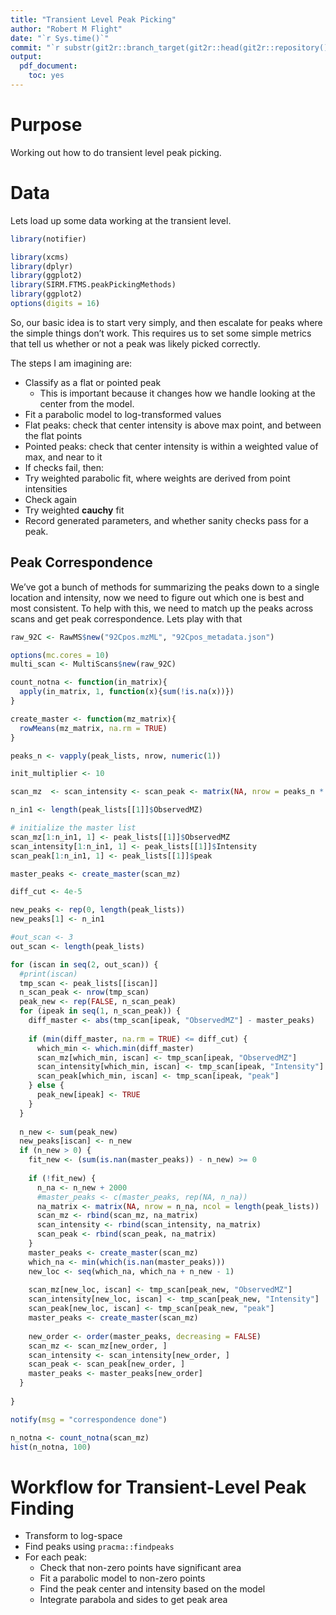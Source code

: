 ```yaml
---
title: "Transient Level Peak Picking"
author: "Robert M Flight"
date: "`r Sys.time()`"
commit: "`r substr(git2r::branch_target(git2r::head(git2r::repository())), 1, 8)`"
output: 
  pdf_document: 
    toc: yes
---
```


# Purpose

Working out how to do transient level peak picking.

# Data

Lets load up some data working at the transient level.

```r
library(notifier)

library(xcms)
library(dplyr)
library(ggplot2)
library(SIRM.FTMS.peakPickingMethods)
library(ggplot2)
options(digits = 16)
```

So, our basic idea is to start very simply, and then escalate for peaks where the
simple things don't work. This requires us to set some simple metrics that tell
us whether or not a peak was likely picked correctly.

The steps I am imagining are:

* Classify as a flat or pointed peak
  * This is important because it changes how we handle looking at the center from
  the model.
* Fit a parabolic model to log-transformed values
* Flat peaks: check that center intensity is above max point, and between the flat points
* Pointed peaks: check that center intensity is within a weighted value of max, and near to it
* If checks fail, then:
* Try weighted parabolic fit, where weights are derived from point intensities
* Check again
* Try weighted **cauchy** fit
* Record generated parameters, and whether sanity checks pass for a peak.

## Peak Correspondence

We've got a bunch of methods for summarizing the peaks down to a single location
and intensity, now we need to figure out which one is best and most consistent.
To help with this, we need to match up the peaks across scans and get peak
correspondence. Lets play with that


```r
raw_92C <- RawMS$new("92Cpos.mzML", "92Cpos_metadata.json")
```


```r
options(mc.cores = 10)
multi_scan <- MultiScans$new(raw_92C)
```


```r
count_notna <- function(in_matrix){
  apply(in_matrix, 1, function(x){sum(!is.na(x))})
}

create_master <- function(mz_matrix){
  rowMeans(mz_matrix, na.rm = TRUE)
}

peaks_n <- vapply(peak_lists, nrow, numeric(1))

init_multiplier <- 10

scan_mz  <- scan_intensity <- scan_peak <- matrix(NA, nrow = peaks_n * init_multiplier, ncol = length(peak_lists))

n_in1 <- length(peak_lists[[1]]$ObservedMZ)

# initialize the master list
scan_mz[1:n_in1, 1] <- peak_lists[[1]]$ObservedMZ
scan_intensity[1:n_in1, 1] <- peak_lists[[1]]$Intensity
scan_peak[1:n_in1, 1] <- peak_lists[[1]]$peak

master_peaks <- create_master(scan_mz)

diff_cut <- 4e-5

new_peaks <- rep(0, length(peak_lists))
new_peaks[1] <- n_in1

#out_scan <- 3
out_scan <- length(peak_lists)

for (iscan in seq(2, out_scan)) {
  #print(iscan)
  tmp_scan <- peak_lists[[iscan]]
  n_scan_peak <- nrow(tmp_scan)
  peak_new <- rep(FALSE, n_scan_peak)
  for (ipeak in seq(1, n_scan_peak)) {
    diff_master <- abs(tmp_scan[ipeak, "ObservedMZ"] - master_peaks)
    
    if (min(diff_master, na.rm = TRUE) <= diff_cut) {
      which_min <- which.min(diff_master)
      scan_mz[which_min, iscan] <- tmp_scan[ipeak, "ObservedMZ"]
      scan_intensity[which_min, iscan] <- tmp_scan[ipeak, "Intensity"]
      scan_peak[which_min, iscan] <- tmp_scan[ipeak, "peak"]
    } else {
      peak_new[ipeak] <- TRUE
    }
  }
  
  n_new <- sum(peak_new)
  new_peaks[iscan] <- n_new
  if (n_new > 0) {
    fit_new <- (sum(is.nan(master_peaks)) - n_new) >= 0
    
    if (!fit_new) {
      n_na <- n_new + 2000
      #master_peaks <- c(master_peaks, rep(NA, n_na))
      na_matrix <- matrix(NA, nrow = n_na, ncol = length(peak_lists))
      scan_mz <- rbind(scan_mz, na_matrix)
      scan_intensity <- rbind(scan_intensity, na_matrix)
      scan_peak <- rbind(scan_peak, na_matrix)
    } 
    master_peaks <- create_master(scan_mz)
    which_na <- min(which(is.nan(master_peaks)))
    new_loc <- seq(which_na, which_na + n_new - 1)
    
    scan_mz[new_loc, iscan] <- tmp_scan[peak_new, "ObservedMZ"]
    scan_intensity[new_loc, iscan] <- tmp_scan[peak_new, "Intensity"]
    scan_peak[new_loc, iscan] <- tmp_scan[peak_new, "peak"]
    master_peaks <- create_master(scan_mz)
    
    new_order <- order(master_peaks, decreasing = FALSE)
    scan_mz <- scan_mz[new_order, ]
    scan_intensity <- scan_intensity[new_order, ]
    scan_peak <- scan_peak[new_order, ]
    master_peaks <- master_peaks[new_order]
  }
  
}

notify(msg = "correspondence done")

n_notna <- count_notna(scan_mz)
hist(n_notna, 100)
```


# Workflow for Transient-Level Peak Finding

* Transform to log-space
* Find peaks using `pracma::findpeaks`
* For each peak:
    * Check that non-zero points have significant area
    * Fit a parabolic model to non-zero points
    * Find the peak center and intensity based on the model
    * Integrate parabola and sides to get peak area



